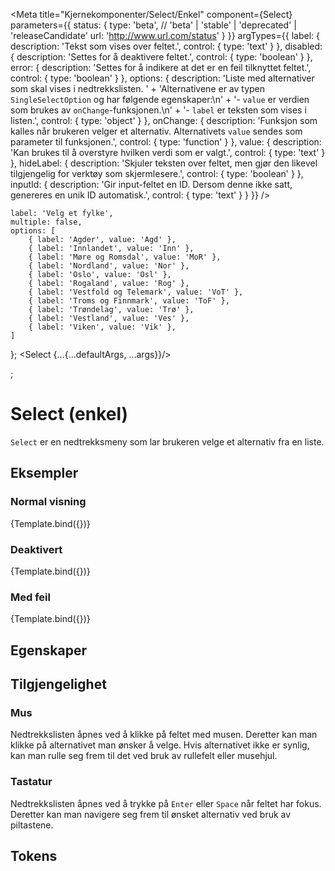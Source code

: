 
<Meta
    title="Kjernekomponenter/Select/Enkel"
    component={Select}
    parameters={{
        status: {
            type: 'beta', // 'beta' | 'stable' | 'deprecated' | 'releaseCandidate'
            url: 'http://www.url.com/status'
        }
    }}
    argTypes={{
        label: {
            description: 'Tekst som vises over feltet.',
            control: {
                type: 'text'
            }
        },
        disabled: {
            description: 'Settes for å deaktivere feltet.',
            control: {
                type: 'boolean'
            }
        },
        error: {
            description: 'Settes for å indikere at det er en feil tilknyttet feltet.',
            control: {
                type: 'boolean'
            }
        },
        options: {
            description:
                'Liste med alternativer som skal vises i nedtrekkslisten. ' +
                'Alternativene er av typen `SingleSelectOption` og har følgende egenskaper:\n' +
                '- `value` er verdien som brukes av `onChange`-funksjonen.\n' +
                '- `label` er teksten som vises i listen.',
            control: {
                type: 'object'
            }
        },
        onChange: {
            description: 'Funksjon som kalles når brukeren velger et alternativ. Alternativets `value` sendes som parameter til funksjonen.',
            control: {
                type: 'function'
            }
        },
        value: {
            description: 'Kan brukes til å overstyre hvilken verdi som er valgt.',
            control: {
                type: 'text'
            }
        },
        hideLabel: {
            description: 'Skjuler teksten over feltet, men gjør den likevel tilgjengelig for verktøy som skjermlesere.',
            control: {
                type: 'boolean'
            }
        },
        inputId: {
            description: 'Gir input-feltet en ID. Dersom denne ikke satt, genereres en unik ID automatisk.',
            control: {
                type: 'text'
            }
        }
    }}
/>

    label: 'Velg et fylke',
    multiple: false,
    options: [
        { label: 'Agder', value: 'Agd' },
        { label: 'Innlandet', value: 'Inn' },
        { label: 'Møre og Romsdal', value: 'MoR' },
        { label: 'Nordland', value: 'Nor' },
        { label: 'Oslo', value: 'Osl' },
        { label: 'Rogaland', value: 'Rog' },
        { label: 'Vestfold og Telemark', value: 'VoT' },
        { label: 'Troms og Finnmark', value: 'ToF' },
        { label: 'Trøndelag', value: 'Trø' },
        { label: 'Vestland', value: 'Ves' },
        { label: 'Viken', value: 'Vik' },
    ]
};
    <Select {...{...defaultArgs, ...args}}/>
</div>;

# Select (enkel)

<BetaBlock />

`Select` er en nedtrekksmeny som lar brukeren velge et alternativ fra en liste.

## Eksempler

### Normal visning
<Canvas>
    <Story
        name="Normal"
        args={{}}
    >
        {Template.bind({})}
    </Story>
</Canvas>

### Deaktivert
<Canvas>
    <Story
        name="Deaktivert"
        args={{disabled: true}}
    >
        {Template.bind({})}
    </Story>
</Canvas>

### Med feil
<Canvas>
    <Story
        name="Med feil"
        args={{error: true}}
    >
        {Template.bind({})}
    </Story>
</Canvas>

## Egenskaper
<ArgsTable story="Normal"/>

## Tilgjengelighet

### Mus
Nedtrekkslisten åpnes ved å klikke på feltet med musen. Deretter kan man klikke på alternativet man ønsker å velge.
Hvis alternativet ikke er synlig, kan man rulle seg frem til det ved bruk av rullefelt eller musehjul.

### Tastatur
Nedtrekkslisten åpnes ved å trykke på `Enter` eller `Space` når feltet har fokus.
Deretter kan man navigere seg frem til ønsket alternativ ved bruk av piltastene.

## Tokens
<TokensTable
    jsonKey='component.select'
    componentName='select'
    showPreview={false}
    description
/>
